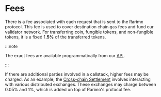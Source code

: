 ---
---

# Fees

There is a fee associated with each request that is sent to the Rarimo protocol.
This fee is used to cover destination chain gas fees and fund our validator network.
For transferring coin, fungible tokens, and non-fungible tokens, it is a fixed **1.5%** of the transferred tokens.

:::note

The exact fees are available programmatically from our [API](../api/reference/get-nft.api.mdx).

:::

If there are additional parties involved in a callstack, higher fees may be charged.
As an example, the [Cross-chain Settlement](../solutions/nft-settlement.mdx) involves interacting with various distributed exchanges.
These exchanges may charge between 0.05% and 1%, which is added on top of Rarimo's protocol fee.
